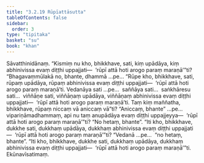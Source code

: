 ```yaml
---
title: "3.2.19 Rūpīattāsutta"
tableOfContents: false
sidebar:
  order: 3
type: "tipitaka"
basket: "su"
book: "khan"
---
```



<DynamicBreadcrumb />

<Division number="242" book="khan">

<Paragraph number="990" book="khan">
Sāvatthinidānaṃ. “Kismiṃ nu kho, bhikkhave, sati, kiṃ upādāya, kiṃ abhinivissa evaṃ diṭṭhi uppajjati—  ‘rūpī attā hoti arogo paraṃ maraṇā’”ti? “Bhagavaṃmūlakā no, bhante, dhammā …pe…
</Paragraph>

<Paragraph number="991" book="khan">
“Rūpe kho, bhikkhave, sati, rūpaṃ upādāya, rūpaṃ abhinivissa evaṃ diṭṭhi uppajjati—  ‘rūpī attā hoti arogo paraṃ maraṇā’ti. Vedanāya sati …pe…  saññāya sati…  saṅkhāresu sati…  viññāṇe sati, viññāṇaṃ upādāya, viññāṇaṃ abhinivissa evaṃ diṭṭhi uppajjati—  ‘rūpī attā hoti arogo paraṃ maraṇā’ti.
</Paragraph>

<Paragraph number="992" book="khan">
Taṃ kiṃ maññatha, bhikkhave, rūpaṃ niccaṃ vā aniccaṃ vā”ti? “Aniccaṃ, bhante” …pe…  vipariṇāmadhammaṃ, api nu taṃ anupādāya evaṃ diṭṭhi uppajjeyya—  ‘rūpī attā hoti arogo paraṃ maraṇā’”ti? “No hetaṃ, bhante”. “Iti kho, bhikkhave, dukkhe sati, dukkhaṃ upādāya, dukkhaṃ abhinivissa evaṃ diṭṭhi uppajjati—  ‘rūpī attā hoti arogo paraṃ maraṇā’”ti? “Vedanā …pe…  “no hetaṃ, bhante”. “Iti kho, bhikkhave, dukkhe sati, dukkhaṃ upādāya, dukkhaṃ abhinivissa evaṃ diṭṭhi uppajjati—  ‘rūpī attā hoti arogo paraṃ maraṇā’”ti.

</Paragraph>
</Division>

<Paragraph number="993" type="center" book="khan">
Ekūnavīsatimaṃ.
</Paragraph>